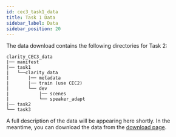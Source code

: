 ```yaml
---
id: cec3_task1_data
title: Task 1 Data
sidebar_label: Data
sidebar_position: 20
---
```


The data download contains the following directories for Task 2:

```text
clarity_CEC3_data
|── manifest
|── task1
|   └──clarity_data
|       |── metadata
|       |── train (use CEC2)
|       └── dev
|           |── scenes
|           └── speaker_adapt
|── task2
└── task3
```

A full description of the data will be appearing here shortly. In the meantime, you can download the data from the [download page](./cec3_download).
